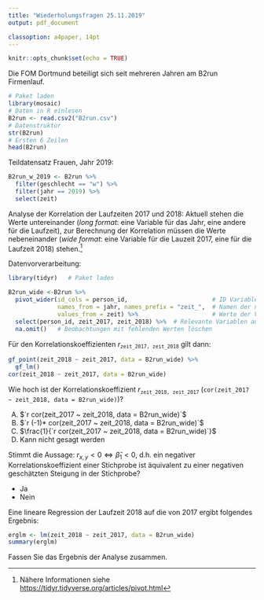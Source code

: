 ```yaml
---
title: "Wiederholungsfragen 25.11.2019"
output: pdf_document

classoption: a4paper, 14pt
---
```


```r
knitr::opts_chunk$set(echo = TRUE)
```


Die FOM Dortmund beteiligt sich seit mehreren Jahren am B2run Firmenlauf.
```r
# Paket laden
library(mosaic)
# Daten in R einlesen
B2run <- read.csv2("B2run.csv")
# Datenstruktur
str(B2run)
# Ersten 6 Zeilen
head(B2run)
```

Teildatensatz Frauen, Jahr 2019:

```r
B2run_w_2019 <- B2run %>%
  filter(geschlecht == "w") %>%
  filter(jahr == 2019) %>%
  select(zeit)
```


\newpage

Analyse der Korrelation der Laufzeiten 2017 und 2018: Aktuell stehen die Werte untereinander (*long format*: eine Variable für das Jahr, eine andere für die Laufzeit), zur Berechnung der Korrelation müssen die Werte nebeneinander (*wide format*: eine Variable für die Lauzeit 2017, eine für die Laufzeit 2018) stehen.^[Nähere Informationen siehe [https://tidyr.tidyverse.org/articles/pivot.html](https://tidyr.tidyverse.org/articles/pivot.html)]

Datenvorverarbeitung:

```r
library(tidyr)   # Paket laden

B2run_wide <-B2run %>%
  pivot_wider(id_cols = person_id,                        # ID Variable 
              names_from = jahr, names_prefix = "zeit_",  # Namen der neuen Variablen
              values_from = zeit) %>%                     # Werte der Variablen
  select(person_id, zeit_2017, zeit_2018) %>%  # Relevante Variablen auswählen
  na.omit()   # Beobachtungen mit fehlenden Werten löschen
```

Für den Korrelationskoeffizienten $r_{\texttt{zeit\_2017, zeit\_2018}}$ gilt dann:

```r
gf_point(zeit_2018 ~ zeit_2017, data = B2run_wide) %>%
  gf_lm()
cor(zeit_2018 ~ zeit_2017, data = B2run_wide)
```

\newpage

Wie hoch ist der Korrelationskoeffizient  $r_{\texttt{zeit\_2018, zeit\_2017}}$ (`cor(zeit_2017 ~ zeit_2018, data = B2run_wide)`)?

A.  $`r cor(zeit_2017 ~ zeit_2018, data = B2run_wide)`$
B.  $`r (-1)* cor(zeit_2017 ~ zeit_2018, data = B2run_wide)`$ 
C.  $\frac{1}{`r cor(zeit_2017 ~ zeit_2018, data = B2run_wide)`}$
D.  Kann nicht gesagt werden

\vspace{2cm}

Stimmt die Aussage: $r_{x,y} < 0 \Leftrightarrow \hat{\beta}_1< 0$, d.h. ein negativer Korrelationskoeffizient einer Stichprobe ist äquivalent zu einer negativen geschätzten Steigung in der Stichprobe?

-  Ja
-  Nein

\vspace{2cm}

Eine lineare Regression der Laufzeit 2018 auf die von 2017 ergibt folgendes Ergebnis:

```r
erglm <- lm(zeit_2018 ~ zeit_2017, data = B2run_wide)
summary(erglm)
```

Fassen Sie das Ergebnis der Analyse zusammen.


